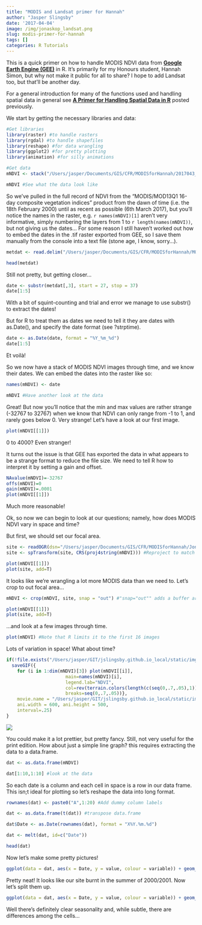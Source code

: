 ```yaml
---
title: "MODIS and Landsat primer for Hannah"
author: "Jasper Slingsby"
date: '2017-04-04'
image: /img/jonaskop_landsat.png
slug: modis-primer-for-hannah
tags: []
categories: R Tutorials
---
```


This is a quick primer on how to handle MODIS NDVI data from [**Google Earth Engine (GEE)**](https://earthengine.google.com/) in R. It's primarily for my Honours student, Hannah Simon, but why not make it public for all to share? I hope to add Landsat too, but that'll be another day.

For a general introduction for many of the functions used and handling spatial data in general see [**A Primer for Handling Spatial Data in R**](https://jslingsby.github.io/post/2017-04-01-PrimerSpatialData/) posted previously.

We start by getting the necessary libraries and data:

```r
#Get libraries
library(raster) #to handle rasters
library(rgdal) #to handle shapefiles
library(reshape) #for data wrangling
library(ggplot2) #for pretty plotting
library(animation) #for silly animations

#Get data
mNDVI <- stack("/Users/jasper/Documents/GIS/CFR/MODISforHannah/2017043_MODIS_v1g_JNP_MOD_NDVI.tif") #Note that the file has multiple bands so stack() is the easiest way to read all bands

mNDVI #See what the data look like
```

So we've pulled in the full record of NDVI from the "MODIS/MOD13Q1 16-day composite vegetation indices" product from the dawn of time (i.e. the 18th February 2000) until as recent as possible (6th March 2017), but you'll notice the names in the raster, e.g. `r names(mNDVI)[1]` aren't very informative, simply numbering the layers from 1 to `r length(names(mNDVI))`, but not giving us the dates... For some reason I still haven't worked out how to embed the dates in the .tif raster exported from GEE, so I save them manually from the console into a text file (stone age, I know, sorry...).

```r
metdat <- read.delim("/Users/jasper/Documents/GIS/CFR/MODISforHannah/MODIS_metadata.txt", sep = " ", header = F)

head(metdat)
```

Still not pretty, but getting closer...

```r
date <- substr(metdat[,3], start = 27, stop = 37)
date[1:5]
```

With a bit of squint-counting and trial and error we manage to use substr() to extract the dates!

But for R to treat them as dates we need to tell it they are dates with as.Date(), and specify the date format (see ?strptime).

```r
date <- as.Date(date, format = "%Y_%m_%d")
date[1:5]
```

Et voilà!

So we now have a stack of MODIS NDVI images through time, and we know their dates. We can embed the dates into the raster like so:

```r
names(mNDVI) <- date

mNDVI #Have another look at the data
```

Great! But now you'll notice that the min and max values are rather strange (-32767 to 32767) when we know that NDVI can only range from -1 to 1, and rarely goes below 0. Very strange! Let's have a look at our first image.

```r
plot(mNDVI[[1]])
```

0 to 4000? Even stranger!

It turns out the issue is that GEE has exported the data in what appears to be a strange format to reduce the file size. We need to tell R how to interpret it by setting a gain and offset.

```r
NAvalue(mNDVI)=-32767
offs(mNDVI)=0
gain(mNDVI)=.0001
plot(mNDVI[[1]])
```

Much more reasonable!

Ok, so now we can begin to look at our questions; namely, how does MODIS NDVI vary in space and time?

But first, we should set our focal area.

```r
site <- readOGR(dsn="/Users/jasper/Documents/GIS/CFR/MODISforHannah/Jonaskop 120m.kml", layer="Jonaskop 120m.kml") # A Google Earth KML file
site <- spTransform(site, CRS(proj4string(mNDVI))) #Reproject to match the projection of the MODIS data (UTM 34S in this case)

plot(mNDVI[[1]])
plot(site, add=T)
```

It looks like we're wrangling a lot more MODIS data than we need to. Let's crop to out focal area...

```r
mNDVI <- crop(mNDVI, site, snap = "out") #"snap="out"" adds a buffer around the site

plot(mNDVI[[1]])
plot(site, add=T)
```
...and look at a few images through time.

```r
plot(mNDVI) #Note that R limits it to the first 16 images
```

Lots of variation in space! What about time?

```r
if(!file.exists("/Users/jasper/GIT/jslingsby.github.io_local/static/img/output/mNDVI.gif")) { # Check if the file exists
  saveGIF({
    for (i in 1:dim(mNDVI)[3]) plot(mNDVI[[i]],
                      main=names(mNDVI)[i],
                      legend.lab="NDVI",
                      col=rev(terrain.colors(length(c(seq(0,.7,.05),1)))),
                      breaks=seq(0,.7,.05))}, 
    movie.name = "/Users/jasper/GIT/jslingsby.github.io_local/static/img/output/mNDVI.gif", 
    ani.width = 600, ani.height = 500, 
    interval=.25)
}

```

![](/img/output/mNDVI.gif)

You could make it a lot prettier, but pretty fancy. Still, not very useful for the print edition. How about just a simple line graph? this requires extracting the data to a data.frame.

```r
dat <- as.data.frame(mNDVI)

dat[1:10,1:10] #look at the data
```

So each date is a column and each cell in space is a row in our data frame. This isn;t ideal for plotting so let's reshape the data into long format.

```r
rownames(dat) <- paste0("A",1:20) #Add dummy column labels

dat <- as.data.frame(t(dat)) #transpose data.frame

dat$Date <- as.Date(rownames(dat), format = "X%Y.%m.%d")

dat <- melt(dat, id=c("Date"))

head(dat)
```

Now let's make some pretty pictures!

```r
ggplot(data = dat, aes(x = Date, y = value, colour = variable)) + geom_line()
```

Pretty neat! It looks like our site burnt in the summer of 2000/2001. Now let's split them up.

```r
ggplot(data = dat, aes(x = Date, y = value, colour = variable)) + geom_line() + facet_wrap(~variable)
```

Well there's definitely clear seasonality and, while subtle, there are differences among the cells...


